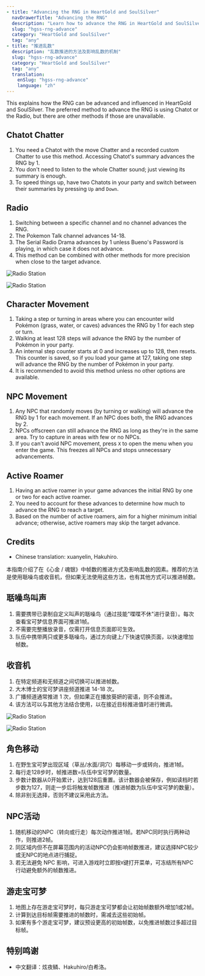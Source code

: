 ```yaml
---
- title: "Advancing the RNG in HeartGold and SoulSilver"
  navDrawerTitle: "Advancing the RNG"
  description: "Learn how to advance the RNG in HeartGold and SoulSilver. This guide explains different methods like Chatot chatters, radio, and NPC actions."
  slug: "hgss-rng-advance"
  category: "HeartGold and SoulSilver"
  tag: "any"
- title: "推进乱数"
  description: "乱数推进的方法及影响乱数的机制"
  slug: "hgss-rng-advance"
  category: "HeartGold and SoulSilver"
  tag: "any"
  translation:
    enSlug: "hgss-rng-advance"
    language: "zh"
---
```


<ShowIf slug="/hgss-rng-advance">

This explains how the RNG can be advanced and influenced in HeartGold and SoulSilver. The preferred method to advance the RNG is using Chatot or the Radio, but there are other methods if those are unavailable.

## Chatot Chatter

1. You need a Chatot with the move Chatter and a recorded custom Chatter to use this method. Accessing Chatot's summary advances the RNG by 1.
2. You don't need to listen to the whole Chatter sound; just viewing its summary is enough.
3. To speed things up, have two Chatots in your party and switch between their summaries by pressing `Up` and `Down`.

## Radio

1. Switching between a specific channel and no channel advances the RNG.
2. The Pokemon Talk channel advances 14-18.
3. The Serial Radio Drama advances by 1 unless Bueno's Password is playing, in which case it does not advance.
4. This method can be combined with other methods for more precision when close to the target advance.

![Radio Station](/images/HeartGold-SoulSilver/Advance-RNG/Radio.png)

![Radio Station](/images/HeartGold-SoulSilver/Advance-RNG/Radio-2.png)

## Character Movement

1. Taking a step or turning in areas where you can encounter wild Pokémon (grass, water, or caves) advances the RNG by 1 for each step or turn.
2. Walking at least 128 steps will advance the RNG by the number of Pokémon in your party.
3. An internal step counter starts at 0 and increases up to 128, then resets. This counter is saved, so if you load your game at 127, taking one step will advance the RNG by the number of Pokémon in your party.
4. It is recommended to avoid this method unless no other options are available.

## NPC Movement

1. Any NPC that randomly moves (by turning or walking) will advance the RNG by 1 for each movement. If an NPC does both, the RNG advances by 2.
2. NPCs offscreen can still advance the RNG as long as they're in the same area. Try to capture in areas with few or no NPCs.
3. If you can't avoid NPC movement, press `X` to open the menu when you enter the game. This freezes all NPCs and stops unnecessary advancements.

## Active Roamer

1. Having an active roamer in your game advances the initial RNG by one or two for each active roamer.
2. You need to account for these advances to determine how much to advance the RNG to reach a target.
3. Based on the number of active roamers, aim for a higher minimum initial advance; otherwise, active roamers may skip the target advance.

## Credits

- Chinese translation: xuanyelin, Hakuhiro.

</ShowIf>

<ShowIf slug="/zh-hgss-rng-advance">

本指南介绍了在《心金 / 魂银》中帧数的推进方式及影响乱数的因素。推荐的方法是使用聒噪鸟或收音机，但如果无法使用这些方法，也有其他方式可以推进帧数。

## 聒噪鸟叫声

1. 需要携带已录制自定义叫声的聒噪鸟（通过技能"喋喋不休"进行录音）。每次查看宝可梦信息界面可推进1帧。
2. 不需要完整播放录音，仅需打开信息页面即可生效。
3. 队伍中携带两只或更多聒噪鸟，通过方向键上/下快速切换页面，以快速增加帧数。

## 收音机

1. 在特定频道和无频道之间切换可以推进帧数。
2. 大木博士的宝可梦讲座频道推进 14-18 次。
3. 广播频道通常推进 1 次，但如果正在播放葵妍的密语，则不会推进。
4. 该方法可以与其他方法结合使用，以在接近目标推进值时进行微调。

![Radio Station](/images/HeartGold-SoulSilver/Advance-RNG/Radio.png)

![Radio Station](/images/HeartGold-SoulSilver/Advance-RNG/Radio-2.png)

## 角色移动

1. 在野生宝可梦出现区域（草丛/水面/洞穴）每移动一步或转向，推进1帧。
2. 每行走128步时，帧推进数=队伍中宝可梦的数量。
3. 步数计数器从0开始累计，达到128后重置。该计数器会被保存，例如读档时若步数为127，则走一步后将触发帧数推进（推进帧数为队伍中宝可梦的数量）。
4. 除非别无选择，否则不建议采用此方法。

## NPC活动

1. 随机移动的NPC（转向或行走）每次动作推进1帧。若NPC同时执行两种动作，则推进2帧。
2. 同区域内但不在屏幕范围内的活动NPC仍会影响帧数推进，建议选择NPC较少或无NPC的地点进行捕捉。
3. 若无法避免 NPC 影响，可进入游戏时立即按`X`键打开菜单，可冻结所有NPC行动避免额外的帧数推进。

## 游走宝可梦

1. 地图上存在游走宝可梦时，每只游走宝可梦都会让初始帧数额外增加1或2帧。
2. 计算到达目标帧需要推进的帧数时，需减去这些初始帧。
3. 如果有多个游走宝可梦，建议预设更高的初始帧数，以免推进帧数过多超过目标帧。

## 特别鸣谢

- 中文翻译：炫夜鳞、Hakuhiro/白希洛。

</ShowIf>

